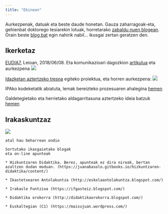 ```yaml
---
title: "Ekinean"
---
```


Aurkezpenak, datuak eta beste daude honetan. Gauza zaharragoak-eta, gehienbat doktorego tesiarekin lotuak, horretarako [zabaldu nuen blogean](https://euskara2h.wordpress.com/). Orain beste [blog bat](https://juanabasolo.netlify.com/) egin nahirik nabil... ikusgai zertan geratzen den.

## Ikerketaz

[EUDIA7](https://github.com/JuanAbasolo/Ikerketan/tree/EUDIA7), Leioan, 2018/06/08. Eta komunikazioari dagozkion [artikulua](1808-Aditz-jokatuan-zailtasunak-nonWEBDOC.html) eta aurkezpena [![](irudiak/slideshow.svg)](https://gitpitch.com/JuanAbasolo/Ikerketan/EUDIA7?grs=github&t=simple#/)

[Idazketan aztertzeko tresna](https://juanabasolo.github.io/Ikerketan/180828_Proiektua.html) egiteko proiektua, eta horren aurkezpena: [![](irudiak/slideshow.svg)](https://juanabasolo.github.io/Ikerketan/180830_reveal-aurkezpena.html)

IPAko kodeketatik abiatuta, lemak bereizteko prozesuaren ahalegina [hemen](https://juanabasolo.github.io/Ikerketan/1809-Distantziak_eta_alineR.html)

Galdetegietako eta herrietako aldagarritasuna aztertzeko ideia batzuk [hemen](./1810-AldagarritasunazWEB.html)

## Irakaskuntzaz

![](http://www.senalar.com.ar/resources/cat_transitorias/tra_T6.jpg)

```
atal hau beharrean ondio

Sortutako ikasgaietako blogak 
eta on-line apunteak

* Hizkuntzaren Didaktika. Berez, apunteak ez dira nireak, bertan azaltzen dudan moduan. (https://juanabasolo.gitbooks.io/hizkuntzaren-didaktika/content/)

* Ikastetxearen Antolakuntza (http://eskolaantolakuntza.blogspot.com/)

* Irakasle Funtzioa (https://ifgasteiz.blogspot.com/)

* Didaktika orokorra (http://didaktikaorokorra.blogspot.com/)

* Euskaltegian (C1) (https://maisujuan.wordpress.com/)

```
